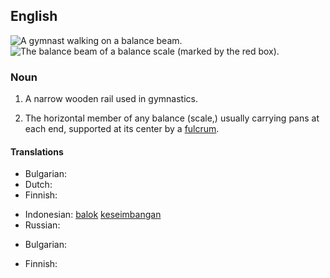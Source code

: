 {{also|balance-beam}}
==English==
{{wikipedia}}
[[File:Vasiliki_Millousi_2013_10.JPG|thumb|A [[gymnast]] walking on a '''balance beam'''.]]
[[File:Balance à tabac 1850 (beam highlighted).JPG|thumb|The '''balance beam''' of a balance [[scale]] (marked by the red box).]]

===Noun===
{{en-noun}}

# {{lb|en|gymnastics}} A narrow wooden rail used in gymnastics.
# The horizontal member of any balance (scale,) usually carrying pans at each end, supported at its center by a [[fulcrum]].

====Translations====
{{trans-top|gymnastics: narrow wooden rail}}
* Bulgarian: {{t+|bg|греда}}
* Dutch: {{t+|nl|evenwichtsbalk}}
* Finnish: {{t+|fi|puomi}}
{{trans-mid}}
* Indonesian: [[balok]] [[imbang|keseimbangan]]
* Russian: {{t+|ru|бревно́|n}}
{{trans-bottom}}

{{trans-top|horizontal member of a balance}}
* Bulgarian: {{t+|bg|кобилица}}
{{trans-mid}}
* Finnish: {{t+|fi|orsi}}
{{trans-bottom}}